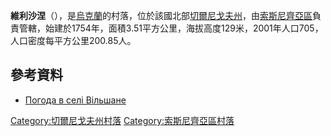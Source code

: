 {{coord|51|36|58|N|32|21|44|E|scale:100000|display=title}}

'''維利沙涅'''（{{lang-uk|Вільшане}}），是[[烏克蘭|烏克蘭]]的村落，位於該國北部[[切爾尼戈夫州|切爾尼戈夫州]]，由[[索斯尼齊亞區|索斯尼齊亞區]]負責管轄，始建於1754年，面積3.51平方公里，海拔高度129米，2001年人口705，人口密度每平方公里200.85人。

==參考資料==
* [http://weather.in.ua/ua/chernigovskaja/4070 Погода в селі Вільшане] {{Wayback|url=http://weather.in.ua/ua/chernigovskaja/4070 |date=20111220131218 }}

[[Category:切爾尼戈夫州村落|Category:切爾尼戈夫州村落]]
[[Category:索斯尼齊亞區村落|Category:索斯尼齊亞區村落]]


{{Chernihiv-geo-stub}}